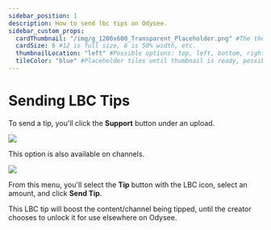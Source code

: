 ```yaml
---
sidebar_position: 1
description: How to send lbc tips on Odysee.
sidebar_custom_props:
  cardThumbnail: "/img/g_1200x600_Transparent_Placeholder.png" #The thumbnail on the category card.
  cardSize: 6 #12 is full size, 6 is 50% width, etc.
  thumbnailLocation: "left" #Possible options: top, left, bottom, right, none
  tileColor: "blue" #Placeholder tiles until thumbnail is ready, possible options: blue, cream, darkpurple, lightpurple, mauve, orange, pink, none
---
```


# Sending LBC Tips

To send a tip, you'll click the **Support** button under an upload.

![](/img/en/category-monetization6.png)

This option is also available on channels.

![](/img/en/category-monetization8.png)

From this menu, you'll select the **Tip** button with the LBC icon, select an amount, and click **Send Tip**.

This LBC tip will boost the content/channel being tipped, until the creator chooses to unlock it for use elsewhere on Odysee.
